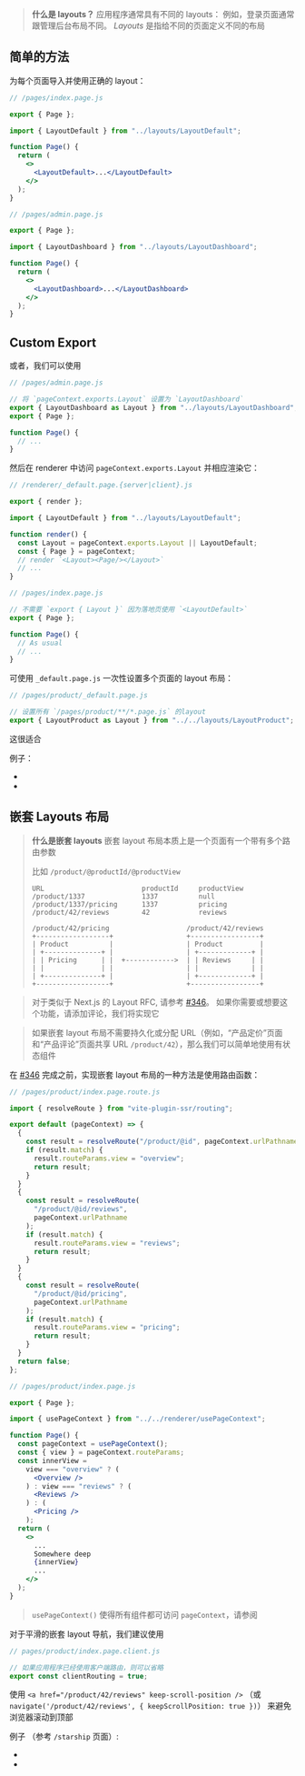 
> **什么是 layouts？**
> 应用程序通常具有不同的 layouts：
> 例如，登录页面通常跟管理后台布局不同。
> _Layouts_ 是指给不同的页面定义不同的布局

## 简单的方法

为每个页面导入并使用正确的 layout：

```jsx
// /pages/index.page.js

export { Page };

import { LayoutDefault } from "../layouts/LayoutDefault";

function Page() {
  return (
    <>
      <LayoutDefault>...</LayoutDefault>
    </>
  );
}
```

```jsx
// /pages/admin.page.js

export { Page };

import { LayoutDashboard } from "../layouts/LayoutDashboard";

function Page() {
  return (
    <>
      <LayoutDashboard>...</LayoutDashboard>
    </>
  );
}
```

## Custom Export

或者，我们可以使用 <Link href="/exports" text="Custom Export" />

```js
// /pages/admin.page.js

// 将 `pageContext.exports.Layout` 设置为 `LayoutDashboard`
export { LayoutDashboard as Layout } from "../layouts/LayoutDashboard";
export { Page };

function Page() {
  // ...
}
```

然后在 renderer 中访问 `pageContext.exports.Layout` 并相应渲染它：

```js
// /renderer/_default.page.{server|client}.js

export { render };

import { LayoutDefault } from "../layouts/LayoutDefault";

function render() {
  const Layout = pageContext.exports.Layout || LayoutDefault;
  const { Page } = pageContext;
  // render `<Layout><Page/></Layout>`
  // ...
}
```

```js
// /pages/index.page.js

// 不需要 `export { Layout }` 因为落地页使用 `<LayoutDefault>`
export { Page };

function Page() {
  // As usual
  // ...
}
```

可使用 `_default.page.js` 一次性设置多个页面的 layout 布局：

```js
// /pages/product/_default.page.js

// 设置所有 `/pages/product/**/*.page.js` 的layout
export { LayoutProduct as Layout } from "../../layouts/LayoutProduct";
```

这很适合 <Link text="Domain-driven file structure" href='/file-structure#domain-driven' />

例子：

- <RepoLink path='/examples/layouts-react/' />
- <RepoLink path='/examples/layouts-vue/' />

## 嵌套 Layouts 布局

> **什么是嵌套 layouts** 嵌套 layout 布局本质上是一个页面有一个带有多个路由参数
>
> 比如 `/product/@productId/@productView`
>
> ```
> URL                        productId     productView
> /product/1337              1337          null
> /product/1337/pricing      1337          pricing
> /product/42/reviews        42            reviews
> ```
>
> ```
> /product/42/pricing                   /product/42/reviews
> +------------------+                  +-----------------+
> | Product          |                  | Product         |
> | +--------------+ |                  | +-------------+ |
> | | Pricing      | |  +------------>  | | Reviews     | |
> | |              | |                  | |             | |
> | +--------------+ |                  | +-------------+ |
> +------------------+                  +-----------------+
> ```

> 对于类似于 Next.js 的 Layout RFC, 请参考 [#346](https://github.com/brillout/vite-plugin-ssr/issues/346)。
> 如果你需要或想要这个功能，请添加评论，我们将实现它

> 如果嵌套 layout 布局不需要持久化或分配 URL（例如，“产品定价”页面和“产品评论”页面共享 URL `/product/42`），那么我们可以简单地使用有状态组件

在 [#346](https://github.com/brillout/vite-plugin-ssr/issues/346) 完成之前，实现嵌套 layout 布局的一种方法是使用路由函数：

```js
// /pages/product/index.page.route.js

import { resolveRoute } from "vite-plugin-ssr/routing";

export default (pageContext) => {
  {
    const result = resolveRoute("/product/@id", pageContext.urlPathname);
    if (result.match) {
      result.routeParams.view = "overview";
      return result;
    }
  }
  {
    const result = resolveRoute(
      "/product/@id/reviews",
      pageContext.urlPathname
    );
    if (result.match) {
      result.routeParams.view = "reviews";
      return result;
    }
  }
  {
    const result = resolveRoute(
      "/product/@id/pricing",
      pageContext.urlPathname
    );
    if (result.match) {
      result.routeParams.view = "pricing";
      return result;
    }
  }
  return false;
};
```

```jsx
// /pages/product/index.page.js

export { Page };

import { usePageContext } from "../../renderer/usePageContext";

function Page() {
  const pageContext = usePageContext();
  const { view } = pageContext.routeParams;
  const innerView =
    view === "overview" ? (
      <Overview />
    ) : view === "reviews" ? (
      <Reviews />
    ) : (
      <Pricing />
    );
  return (
    <>
      ...
      Somewhere deep
      {innerView}
      ...
    </>
  );
}
```

> `usePageContext()` 使得所有组件都可访问 `pageContext`，请参阅 <Link href="/pageContext-anywhere" noBreadcrumb={true} />

对于平滑的嵌套 layout 导航，我们建议使用 <Link href="/client-routing" noBreadcrumb={true} />

```js
// pages/product/index.page.client.js

// 如果应用程序已经使用客户端路由，则可以省略
export const clientRouting = true;
```

使用 `<a href="/product/42/reviews" keep-scroll-position />` （或 `navigate('/product/42/reviews', { keepScrollPosition: true })`） 来避免浏览器滚动到顶部

例子 （参考 `/starship` 页面）:

- <RepoLink path='/examples/layouts-react/' />
- <RepoLink path='/examples/layouts-vue/' />
